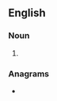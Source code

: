 {{also|Epistles}}
==English==

===Noun===
{{head|en|noun form}}

# {{plural of|en|epistle}}

===Anagrams===
* {{anagrams|en|a=eeilpsst|plessite|septiles}}